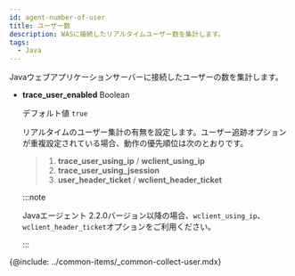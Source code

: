 ```yaml
---
id: agent-number-of-user
title: ユーザー数
description: WASに接続したリアルタイムユーザー数を集計します。
tags:
  - Java
---
```


Javaウェブアプリケーションサーバーに接続したユーザーの数を集計します。

-   **trace_user_enabled** <span class='type'>Boolean</span>

    デフォルト値 `true`

    リアルタイムのユーザー集計の有無を設定します。ユーザー追跡オプションが重複設定されている場合、動作の優先順位は次のとおりです。

    > 1.  **trace_user_using_ip** / **wclient_using_ip**
    > 2.  **trace_user_using_jsession**
    > 3.  **user_header_ticket** / **wclient_header_ticket**

    :::note

    Javaエージェント 2.2.0バージョン以降の場合、`wclient_using_ip`、`wclient_header_ticket`オプションをご利用ください。

    :::

{@include: ../common-items/_common-collect-user.mdx}  
